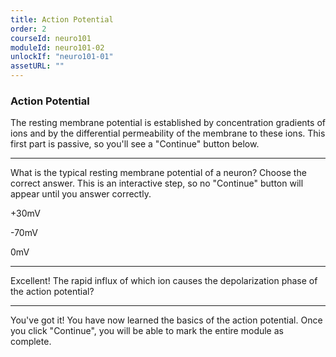 ```yaml
---
title: Action Potential
order: 2
courseId: neuro101
moduleId: neuro101-02
unlockIf: "neuro101-01"
assetURL: ""
---
```


  ### Action Potential
  The resting membrane potential is established by concentration gradients of ions and by the differential permeability of the membrane to these ions. This first part is passive, so you'll see a "Continue" button below.

---

  What is the typical resting membrane potential of a neuron? Choose the correct answer. This is an interactive step, so no "Continue" button will appear until you answer correctly.
  
  <MultipleChoice correctAnswer={2}>
    <p>+30mV</p>
    <p>-70mV</p>
    <p>0mV</p>
  </MultipleChoice>

---

  Excellent! The rapid influx of which ion causes the depolarization phase of the action potential?
  
  <FillInTheBlank correctAnswer="sodium" />

---

  You've got it! You have now learned the basics of the action potential. Once you click "Continue", you will be able to mark the entire module as complete.

